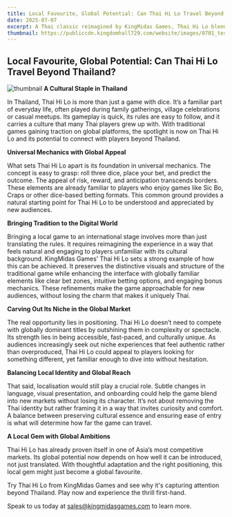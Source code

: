 ```yaml
---
title: Local Favourite, Global Potential: Can Thai Hi Lo Travel Beyond Thailand?
date: 2025-07-07
excerpt: A Thai classic reimagined by KingMidas Games, Thai Hi Lo blends cultural tradition with accessible gameplay—poised to win players worldwide.
thumbnail: https://publiccdn.kingdomhall729.com/website/images/0701_test.jpg
---
```


## Local Favourite, Global Potential: Can Thai Hi Lo Travel Beyond Thailand?
![thumbnail](https://publiccdn.kingdomhall729.com/website/images/0701_test.jpg)
**A Cultural Staple in Thailand**

In Thailand, Thai Hi Lo is more than just a game with dice. It’s a familiar part of everyday life, often played during family gatherings, village celebrations or casual meetups. Its gameplay is quick, its rules are easy to follow, and it carries a culture that many Thai players grew up with. With traditional games gaining traction on global platforms, the spotlight is now on Thai Hi Lo and its potential to connect with players beyond Thailand.

**Universal Mechanics with Global Appeal**

What sets Thai Hi Lo apart is its foundation in universal mechanics. The concept is easy to grasp: roll three dice, place your bet, and predict the outcome. The appeal of risk, reward, and anticipation transcends borders. These elements are already familiar to players who enjoy games like Sic Bo, Craps or other dice-based betting formats. This common ground provides a natural starting point for Thai Hi Lo to be understood and appreciated by new audiences.

**Bringing Tradition to the Digital World**

Bringing a local game to an international stage involves more than just translating the rules. It requires reimagining the experience in a way that feels natural and engaging to players unfamiliar with its cultural background. KingMidas Games’ Thai Hi Lo sets a strong example of how this can be achieved. It preserves the distinctive visuals and structure of the traditional game while enhancing the interface with globally familiar elements like clear bet zones, intuitive betting options, and engaging bonus mechanics. These refinements make the game approachable for new audiences, without losing the charm that makes it uniquely Thai.

**Carving Out Its Niche in the Global Market**

The real opportunity lies in positioning. Thai Hi Lo doesn’t need to compete with globally dominant titles by outshining them in complexity or spectacle. Its strength lies in being accessible, fast-paced, and culturally unique. As audiences increasingly seek out niche experiences that feel authentic rather than overproduced, Thai Hi Lo could appeal to players looking for something different, yet familiar enough to dive into without hesitation.

**Balancing Local Identity and Global Reach**

That said, localisation would still play a crucial role. Subtle changes in language, visual presentation, and onboarding could help the game blend into new markets without losing its character. It’s not about removing the Thai identity but rather framing it in a way that invites curiosity and comfort. A balance between preserving cultural essence and ensuring ease of entry is what will determine how far the game can travel.

**A Local Gem with Global Ambitions**

Thai Hi Lo has already proven itself in one of Asia’s most competitive markets. Its global potential now depends on how well it can be introduced, not just translated. With thoughtful adaptation and the right positioning, this local gem might just become a global favourite.

Try Thai Hi Lo from KingMidas Games and see why it's capturing attention beyond Thailand. Play now and experience the thrill first-hand.

Speak to us today at [sales@kingmidasgames.com](sales@kingmidasgames.com) to learn more.